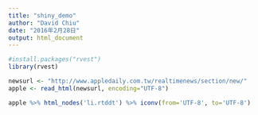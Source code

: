 ```yaml
---
title: "shiny_demo"
author: "David Chiu"
date: "2016年2月28日"
output: html_document
---
```

```r
#install.packages("rvest")
library(rvest)
```

```r
newsurl <- "http://www.appledaily.com.tw/realtimenews/section/new/"
apple <- read_html(newsurl, encoding="UTF-8")

apple %>% html_nodes('li.rtddt') %>% iconv(from='UTF-8', to='UTF-8') 
```

